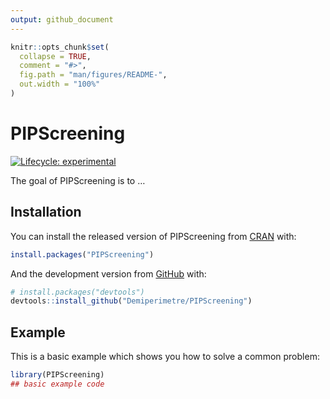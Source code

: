 ```yaml
---
output: github_document
---
```


<!-- README.md is generated from README.Rmd. Please edit that file -->

```r
knitr::opts_chunk$set(
  collapse = TRUE,
  comment = "#>",
  fig.path = "man/figures/README-",
  out.width = "100%"
)
```

# PIPScreening

<!-- badges: start -->
[![Lifecycle: experimental](https://img.shields.io/badge/lifecycle-experimental-orange.svg)](https://www.tidyverse.org/lifecycle/#experimental)
<!-- badges: end -->

The goal of PIPScreening is to ...

## Installation

You can install the released version of PIPScreening from [CRAN](https://CRAN.R-project.org) with:

``` r
install.packages("PIPScreening")
```

And the development version from [GitHub](https://github.com/) with:

``` r
# install.packages("devtools")
devtools::install_github("Demiperimetre/PIPScreening")
```
## Example

This is a basic example which shows you how to solve a common problem:

```r
library(PIPScreening)
## basic example code
```


